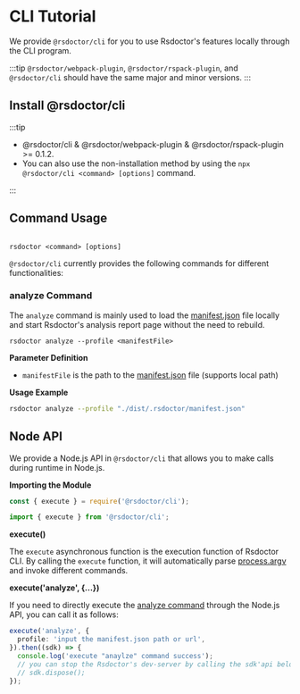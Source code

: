 # CLI Tutorial

We provide `@rsdoctor/cli` for you to use Rsdoctor's features locally through the CLI program.

:::tip
`@rsdoctor/webpack-plugin`, `@rsdoctor/rspack-plugin`, and `@rsdoctor/cli` should have the same major and minor versions.
:::

## Install @rsdoctor/cli

:::tip

- @rsdoctor/cli & @rsdoctor/webpack-plugin & @rsdoctor/rspack-plugin >= 0.1.2.
- You can also use the non-installation method by using the `npx @rsdoctor/cli <command> [options]` command.

:::



<PackageManagerTabs command="add @rsdoctor/cli -D" />

## Command Usage

```linux

rsdoctor <command> [options]

```

`@rsdoctor/cli` currently provides the following commands for different functionalities:

### analyze Command

The `analyze` command is mainly used to load the [manifest.json](../../config/options/term.mdx) file locally and start Rsdoctor's analysis report page without the need to rebuild.

```linux
rsdoctor analyze --profile <manifestFile>
```

**Parameter Definition**

- `manifestFile` is the path to the [manifest.json](../../config/options/term.mdx) file (supports local path)

**Usage Example**

```bash
rsdoctor analyze --profile "./dist/.rsdoctor/manifest.json"
```

## Node API

We provide a Node.js API in `@rsdoctor/cli` that allows you to make calls during runtime in Node.js.

**Importing the Module**

<Tabs>

<Tab label="cjs">

```js
const { execute } = require('@rsdoctor/cli');
```

</Tab>

<Tab label="esm">

```js
import { execute } from '@rsdoctor/cli';
```

</Tab>

</Tabs>

**execute()**

The `execute` asynchronous function is the execution function of Rsdoctor CLI. By calling the `execute` function, it will automatically parse [process.argv](https://nodejs.org/dist/latest-v18.x/docs/api/process.html#processargv) and invoke different commands.

**execute('analyze', \{...\})**

If you need to directly execute the [analyze command](#analyze-command) through the Node.js API, you can call it as follows:

```ts
execute('analyze', {
  profile: 'input the manifest.json path or url',
}).then((sdk) => {
  console.log('execute "anaylze" command success');
  // you can stop the Rsdoctor's dev-server by calling the sdk'api below:
  // sdk.dispose();
});
```
